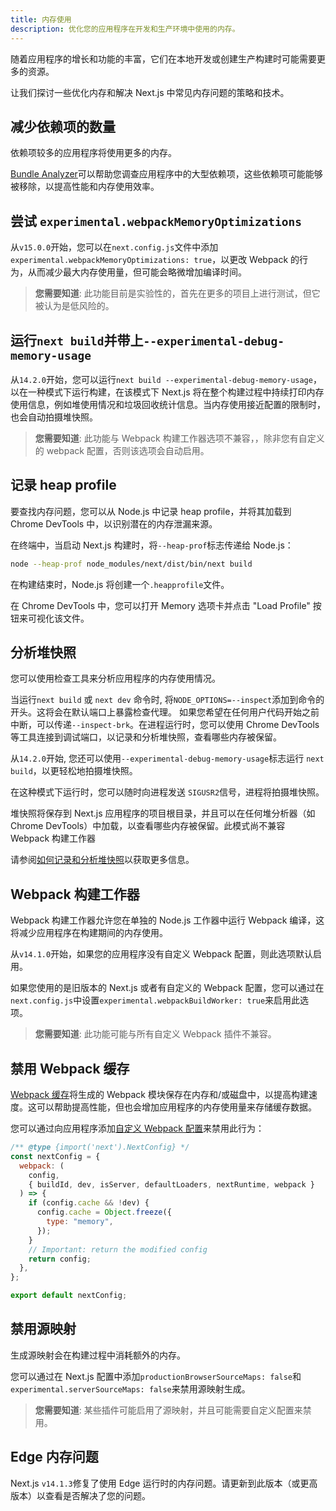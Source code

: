 ```yaml
---
title: 内存使用
description: 优化您的应用程序在开发和生产环境中使用的内存。
---
```


随着应用程序的增长和功能的丰富，它们在本地开发或创建生产构建时可能需要更多的资源。

让我们探讨一些优化内存和解决 Next.js 中常见内存问题的策略和技术。

## 减少依赖项的数量

依赖项较多的应用程序将使用更多的内存。

[Bundle Analyzer](/docs/content/app/building-your-application/optimizing/package-bundling)可以帮助您调查应用程序中的大型依赖项，这些依赖项可能能够被移除，以提高性能和内存使用效率。

## 尝试 `experimental.webpackMemoryOptimizations`

从`v15.0.0`开始，您可以在`next.config.js`文件中添加`experimental.webpackMemoryOptimizations: true`，以更改 Webpack 的行为，从而减少最大内存使用量，但可能会略微增加编译时间。

> **您需要知道**: 此功能目前是实验性的，首先在更多的项目上进行测试，但它被认为是低风险的。

## 运行`next build`并带上`--experimental-debug-memory-usage`

从`14.2.0`开始，您可以运行`next build --experimental-debug-memory-usage`，以在一种模式下运行构建，在该模式下 Next.js 将在整个构建过程中持续打印内存使用信息，例如堆使用情况和垃圾回收统计信息。当内存使用接近配置的限制时，也会自动拍摄堆快照。

> **您需要知道**: 此功能与 Webpack 构建工作器选项不兼容，，除非您有自定义的 webpack 配置，否则该选项会自动启用。

## 记录 heap profile

要查找内存问题，您可以从 Node.js 中记录 heap profile，并将其加载到 Chrome DevTools 中，以识别潜在的内存泄漏来源。

在终端中，当启动 Next.js 构建时，将`--heap-prof`标志传递给 Node.js：

```sh
node --heap-prof node_modules/next/dist/bin/next build
```

在构建结束时，Node.js 将创建一个`.heapprofile`文件。

在 Chrome DevTools 中，您可以打开 Memory 选项卡并点击 "Load Profile" 按钮来可视化该文件。

## 分析堆快照

您可以使用检查工具来分析应用程序的内存使用情况。

当运行`next build` 或 `next dev` 命令时, 将`NODE_OPTIONS=--inspect`添加到命令的开头。这将会在默认端口上暴露检查代理。
如果您希望在任何用户代码开始之前中断，可以传递`--inspect-brk`。在进程运行时，您可以使用 Chrome DevTools 等工具连接到调试端口，以记录和分析堆快照，查看哪些内存被保留。

从`14.2.0`开始, 您还可以使用`--experimental-debug-memory-usage`标志运行 `next build`，以更轻松地拍摄堆快照。

在这种模式下运行时，您可以随时向进程发送 `SIGUSR2`信号，进程将拍摄堆快照。

堆快照将保存到 Next.js 应用程序的项目根目录，并且可以在任何堆分析器（如 Chrome DevTools）中加载，以查看哪些内存被保留。此模式尚不兼容 Webpack 构建工作器

请参阅[如何记录和分析堆快照](https://developer.chrome.com/docs/devtools/memory-problems/heap-snapshots)以获取更多信息。

## Webpack 构建工作器

Webpack 构建工作器允许您在单独的 Node.js 工作器中运行 Webpack 编译，这将减少应用程序在构建期间的内存使用。

从`v14.1.0`开始，如果您的应用程序没有自定义 Webpack 配置，则此选项默认启用。

如果您使用的是旧版本的 Next.js 或者有自定义的 Webpack 配置，您可以通过在`next.config.js`中设置`experimental.webpackBuildWorker: true`来启用此选项。

> **您需要知道**: 此功能可能与所有自定义 Webpack 插件不兼容。

## 禁用 Webpack 缓存

[Webpack 缓存](https://webpack.js.org/configuration/cache/)将生成的 Webpack 模块保存在内存和/或磁盘中，以提高构建速度。这可以帮助提高性能，但也会增加应用程序的内存使用量来存储缓存数据。

您可以通过向应用程序添加[自定义 Webpack 配置](/docs/content/app/api-reference/next-config-js/webpack)来禁用此行为：

```js filename="next.config.mjs"
/** @type {import('next').NextConfig} */
const nextConfig = {
  webpack: (
    config,
    { buildId, dev, isServer, defaultLoaders, nextRuntime, webpack }
  ) => {
    if (config.cache && !dev) {
      config.cache = Object.freeze({
        type: "memory",
      });
    }
    // Important: return the modified config
    return config;
  },
};

export default nextConfig;
```

## 禁用源映射

生成源映射会在构建过程中消耗额外的内存。

您可以通过在 Next.js 配置中添加`productionBrowserSourceMaps: false`和`experimental.serverSourceMaps: false`来禁用源映射生成。

> **您需要知道**: 某些插件可能启用了源映射，并且可能需要自定义配置来禁用。

## Edge 内存问题

Next.js `v14.1.3`修复了使用 Edge 运行时的内存问题。请更新到此版本（或更高版本）以查看是否解决了您的问题。
